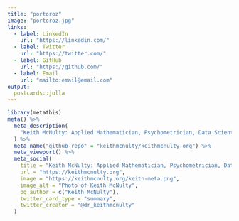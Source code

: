 ```yaml
---
title: "portoroz"
image: "portoroz.jpg"
links:
  - label: LinkedIn
    url: "https://linkedin.com/"
  - label: Twitter
    url: "https://twitter.com/"
  - label: GitHub
    url: "https://github.com/"
  - label: Email
    url: "mailto:email@email.com"
output:
  postcards::jolla
---
```


```r
library(metathis)
meta() %>%
  meta_description(
    "Keith McNulty: Applied Mathematician, Psychometrician, Data Scientist and Author"
  ) %>% 
  meta_name("github-repo" = "keithmcnulty/keithmcnulty.org") %>% 
  meta_viewport() %>% 
  meta_social(
    title = "Keith McNulty: Applied Mathematician, Psychometrician, Data Scientist and Author",
    url = "https://keithmcnulty.org",
    image = "https://keithmcnulty.org/keith-meta.png",
    image_alt = "Photo of Keith McNulty",
    og_author = c("Keith McNulty"),
    twitter_card_type = "summary",
    twitter_creator = "@dr_keithmcnulty"
  )
```
